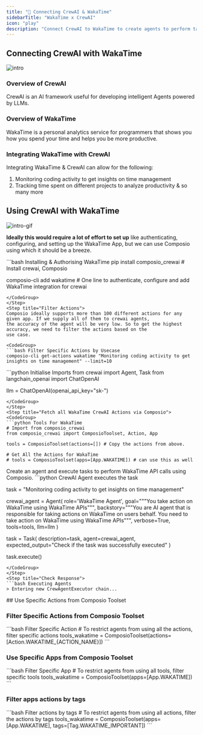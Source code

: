 ```yaml
---
title: "🚀 Connecting CrewAI & WakaTime"
sidebarTitle: "WakaTime x CrewAI"
icon: "play"
description: "Connect CrewAI to WakaTime to create agents to perform tasks using natural language"
---
```


## Connecting CrewAI with WakaTime
![intro](/media/intro.jpg)

### Overview of CrewAI

CrewAI is an AI framework useful for developing intelligent Agents powered by LLMs.

### Overview of WakaTime

WakaTime is a personal analytics service for programmers that shows you how you spend your time and helps you be more productive.

### Integrating WakaTime with CrewAI

Integrating WakaTime & CrewAI can allow for the following:

1. Monitoring coding activity to get insights on time management
2. Tracking time spent on different projects to analyze productivity
& so many more

## Using CrewAI with WakaTime
![intro-gif](/media/intro.gif)
<Steps>
<Step title="Setting Up the Environment">

**Ideally this would require a lot of effort to set up** like authenticating, configuring, and setting up the WakaTime App, but we can use Composio using which it should be a breeze.

<CodeGroup>
```bash Installing & Authorising WakaTime
pip install composio_crewai # Install crewai, Composio 

composio-cli add wakatime # One line to authenticate, configure and add WakaTime integration for crewai
```
</CodeGroup>
</Step>
<Step title="Filter Actions">
Composio ideally supports more than 100 different actions for any given app. If we supply all of them to crewai agents, 
the accuracy of the agent will be very low. So to get the highest accuracy, we need to filter the actions based on the 
use case.

<CodeGroup>
```bash Filter Specific Actions by Usecase
composio-cli get-actions wakatime "Monitoring coding activity to get insights on time management" --limit=10
```
</CodeGroup>

</Step>
<Step title="Import Base Packages">

<CodeGroup>
```python Initialise Imports
from crewai import Agent, Task
from langchain_openai import ChatOpenAI

llm = ChatOpenAI(openai_api_key="sk-<OPENAI KEY>")
```
</CodeGroup>
</Step>
<Step title="Fetch all WakaTime CrewAI Actions via Composio">
<CodeGroup>
```python Tools For WakaTime
# Import from composio_crewai
from composio_crewai import ComposioToolset, Action, App

tools = ComposioToolset(actions=[]) # Copy the actions from above. 

# Get All the Actions for WakaTime
# tools = ComposioToolset(apps=[App.WAKATIME]) # can use this as well
```
</CodeGroup>
</Step>
<Step title="Execute the Agent">
Create an agent and execute tasks to perform WakaTime API calls using Composio. 
<CodeGroup>
```python CrewAI Agent executes the task

task = "Monitoring coding activity to get insights on time management"

crewai_agent = Agent(
    role='WakaTime Agent',
    goal="""You take action on WakaTime using WakaTime APIs""",
    backstory="""You are AI agent that is responsible for taking actions on WakaTime on users behalf. You need to take action on WakaTime using WakaTime APIs""",
    verbose=True,
    tools=tools,
    llm=llm
)

task = Task(
    description=task,
    agent=crewai_agent,
    expected_output="Check if the task was successfully executed"
)

task.execute()
```
</CodeGroup>
</Step>
<Step title="Check Response">
```bash Executing Agents
> Entering new CrewAgentExecutor chain...
```
</Step>
</Steps>
## Use Specific Actions from Composio Toolset

### Filter Specific Actions from Composio Toolset

<CodeGroup>
```bash Filter Specific Action
# To restrict agents from using all the actions, filter specific actions
tools_wakatime = ComposioToolset(actions=[Action.WAKATIME_{ACTION_NAME}])
```
</CodeGroup>

### Use Specific Apps from Composio Toolset
<CodeGroup>
```bash Filter Specific App
# To restrict agents from using all tools, filter specific tools
tools_wakatime = ComposioToolset(apps=[App.WAKATIME])
```
</CodeGroup>

### Filter apps actions by tags 
<CodeGroup>
```bash Filter actions by tags
# To restrict agents from using all actions, filter the actions by tags
tools_wakatime = ComposioToolset(apps=[App.WAKATIME], tags=[Tag.WAKATIME_IMPORTANT])
```
</CodeGroup>